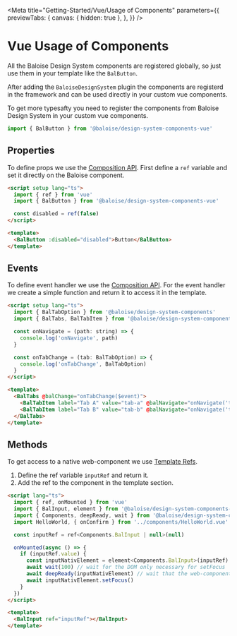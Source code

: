 
<Meta
  title="Getting-Started/Vue/Usage of Components"
  parameters={{
    previewTabs: {
      canvas: { hidden: true },
    },
  }}
/>

# Vue Usage of Components

All the Baloise Design System components are registered globally, so just use them in your template like the `BalButton`.

After adding the `BaloiseDesignSystem` plugin the components are registerd in the framework and can be used directly in your custom vue components.

To get more typesafty you need to register the components from Baloise Design System in your custom vue components.

```typescript
import { BalButton } from '@baloise/design-system-components-vue'
```

## Properties

To define props we use the [Composition API](https://v3.vuejs.org/api/composition-api.html#setup).
First define a `ref` variable and set it directly on the Baloise component.

```html
<script setup lang="ts">
  import { ref } from 'vue'
  import { BalButton } from '@baloise/design-system-components-vue'

  const disabled = ref(false)
</script>

<template>
  <BalButton :disabled="disabled">Button</BalButton>
</template>
```

## Events

To define event handler we use the [Composition API](https://v3.vuejs.org/api/composition-api.html#setup).
For the event handler we create a simple function and return it to access it in the template.

```html
<script setup lang="ts">
  import { BalTabOption } from '@baloise/design-system-components'
  import { BalTabs, BalTabItem } from '@baloise/design-system-components-vue'

  const onNavigate = (path: string) => {
    console.log('onNavigate', path)
  }

  const onTabChange = (tab: BalTabOption) => {
    console.log('onTabChange', BalTabOption)
  }
</script>

<template>
  <BalTabs @balChange="onTabChange($event)">
    <BalTabItem label="Tab A" value="tab-a" @balNavigate="onNavigate('tab-a')"></BalTabItem>
    <BalTabItem label="Tab B" value="tab-b" @balNavigate="onNavigate('tab-b')"></BalTabItem>
  </BalTabs>
</template>
```

## Methods

To get access to a native web-component we use [Template Refs](https://v3.vuejs.org/guide/composition-api-template-refs.html).

1. Define the ref variable `inputRef` and return it.
2. Add the ref to the component in the template section.

```html
<script lang="ts">
  import { ref, onMounted } from 'vue'
  import { BalInput, element } from '@baloise/design-system-components-vue'
  import { Components, deepReady, wait } from '@baloise/design-system-components'
  import HelloWorld, { onConfirm } from '../components/HelloWorld.vue'

  const inputRef = ref<Components.BalInput | null>(null)

  onMounted(async () => {
    if (inputRef.value) {
      const inputNativElement = element<Components.BalInput>(inputRef)
      await wait(100) // wait for the DOM only necessary for setFocus
      await deepReady(inputNativElement) // wait that the web-component is ready
      await inputNativElement.setFocus()
    }
  })
</script>

<template>
  <BalInput ref="inputRef"></BalInput>
</template>
```

<bal-doc-github link="/stories/getting-started/vue/02-01-usage-component.stories.mdx"></bal-doc-github>
